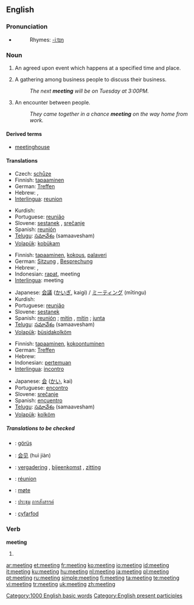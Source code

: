 ==English==

{{rank|physical|spring|troops|897|meeting|corner|spite|built}}

===Pronunciation===
*{{audio|en-us-meeting.ogg|Audio (US)}}
*:Rhymes: [[Rhymes:English:-iːtɪŋ|-iːtɪŋ]]

===Noun===
{{en-noun}}

# {{rfex}} An agreed upon event which happens at a specified time and place.
# A gathering among business people to discuss their business.
#:''The next '''meeting''' will be on Tuesday at 3:00PM.''
# An encounter between people.
#:''They came together in a chance '''meeting''' on the way home from work.''

====Derived terms====
*[[meetinghouse]]

====Translations====
{{trans-top|An agreed upon event which happens at a specified time and place}}
* Czech: [[schůze]] {{f}}
*Finnish: [[tapaaminen]]
*German: [[Treffen]] {{n}}
*Hebrew: {{he-translation|פגישה|pgishá}} {{f}}, {{he-translation|ישיבה|yeshivá}} {{f}}
*[[Interlingua]]: [[reunion]]
{{trans-mid}}
*Kurdish: {{KUchar|[[کۆبونه‌وه‌]]}}
*Portuguese: [[reunião]] {{f}}
*Slovene: [[sestanek]] {{m}}, [[srečanje]] {{n}}
*Spanish: [[reunión]] {{f}}
*[[Telugu]]: [[సమావేశం]] (samaavesham)
*[[Volapük]]: [[kobükam]]
{{trans-bottom}}

{{trans-top|A gathering among business people to discuss their business}}
*Finnish: [[tapaaminen]], [[kokous]], [[palaveri]]
*German: [[Sitzung]] {{f}}, [[Besprechung]] {{f}}
*Hebrew: {{he-translation|פגישה|pgishá}} {{f}}, {{he-translation|ישיבה|yeshivá}} {{f}}
*Indonesian: [[rapat]], meeting
*[[Interlingua]]: meeting
{{trans-mid}}
*Japanese: [[会議]] ([[かいぎ]], kaigi) / [[ミーティング]] (mītingu)
*Kurdish: {{KUchar|[[کۆبونه‌وه‌]]}}
*Portuguese: [[reunião]] {{f}}
*Slovene: [[sestanek]] {{m}}
*Spanish: [[reunión]] {{f}}; [[mitin]] {{m}}, [[mítin]] {{italbrac|Latin America}}; [[junta]] {{f}}
*[[Telugu]]: [[సమావేశం]] (samaavesham)
*[[Volapük]]: [[büsidakolköm]]
{{trans-bottom}}

{{trans-top|An encounter between people}}
*Finnish: [[tapaaminen]], [[kokoontuminen]]
*German: [[Treffen]] {{n}}
*Hebrew: {{he-translation|פגישה|pgishá}} {{f}}
*Indonesian: [[temu|pertemuan]]
*[[Interlingua]]: [[incontro]]
{{trans-mid}}
*Japanese: [[会]] ([[かい]], kai)
*Portuguese: [[encontro]]
*Slovene: [[srečanje]] {{n}}
*Spanish: [[encuentro]]
*[[Telugu]]: [[సమావేశం]] (samaavesham)
*[[Volapük]]: [[kolköm]]
{{trans-bottom}}

=====Translations to be checked=====

{{checktrans}}
{{top}}
*{{ttbc|Azerbaijani}}: [[görüş]]
*{{ttbc|Chinese}}: [[会见]] (huì jiàn)
*{{ttbc|Dutch}}: [[vergadering]] {{f}}, [[bijeenkomst]] {{f}}, [[zitting]] {{f}}
*{{ttbc|French}}: [[réunion]] {{f}}
{{mid}}
*{{ttbc|Norwegian}}: [[møte]]
*{{ttbc|Thai}}: [[ประชุม]] [[การสังสรรค์]]
*{{ttbc|Welsh}}: [[cyfarfod]]
{{bottom}}

===Verb===
'''meeting'''

# {{present participle of|meet}}

[[Category:1000 English basic words]]
[[Category:English present participles]]

[[ar:meeting]]
[[et:meeting]]
[[fr:meeting]]
[[ko:meeting]]
[[io:meeting]]
[[id:meeting]]
[[it:meeting]]
[[ku:meeting]]
[[hu:meeting]]
[[nl:meeting]]
[[ja:meeting]]
[[pl:meeting]]
[[pt:meeting]]
[[ru:meeting]]
[[simple:meeting]]
[[fi:meeting]]
[[ta:meeting]]
[[te:meeting]]
[[vi:meeting]]
[[tr:meeting]]
[[uk:meeting]]
[[zh:meeting]]